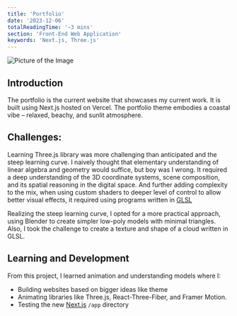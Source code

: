 ```yaml
---
title: 'Portfolio'
date: '2023-12-06'
totalReadingTime: '~3 mins'
section: 'Front-End Web Application'
keywords: 'Next.js, Three.js'
---
```


![Picture of the Image](/images/projects/portfolio.png "Scenic View")


## Introduction
The portfolio is the current website that showcases my current work. It is built using Next.js hosted on Vercel. The portfolio theme embodies a coastal vibe – relaxed, beachy, and sunlit atmosphere. 

## Challenges:
Learning Three.js library was more challenging than anticipated and the steep learning curve. I naively thought that elementary understanding of linear algebra and geometry would suffice, but boy was I wrong. It required a deep understanding of the 3D coordinate systems, scene composition, and its spatial reasoning in the digital space. And further adding complexity to the mix, when using custom shaders to deeper level of control to allow better visual effects, it required using programs written in [GLSL](https://www.khronos.org/opengl/wiki/OpenGL_Shading_Language)

Realizing the steep learning curve, I opted for a more practical approach, using Blender to create simpler low-poly models with minimal triangles. Also, I took the challenge to create a texture and shape of a cloud written in GLSL.

## Learning and Development
From this project, I learned animation and understanding models where I:
-	Building websites based on bigger ideas like theme
-	Animating libraries like Three.js, React-Three-Fiber, and Framer Motion.
-	Testing the new [Next.js](https://nextjs.org/docs/app/building-your-application/upgrading/app-router-migration) ```/app``` directory


